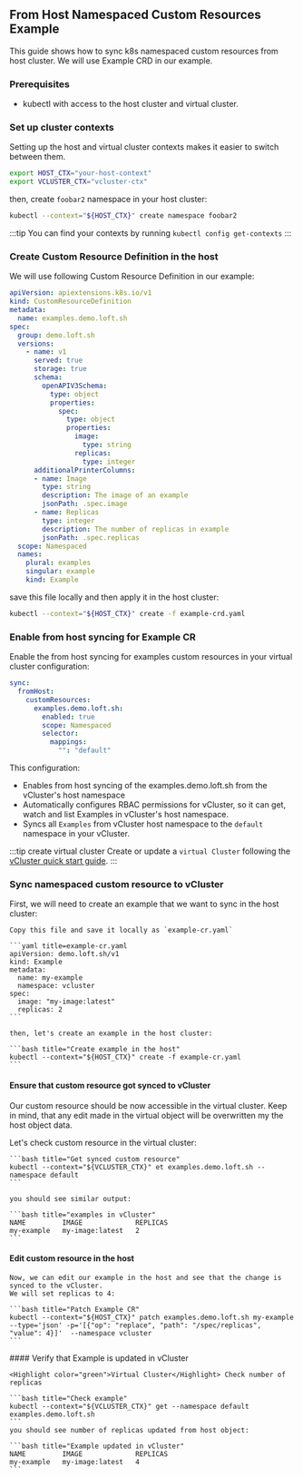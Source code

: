 



## From Host Namespaced Custom Resources Example

This guide shows how to sync k8s namespaced custom resources from host cluster.
We will use Example CRD in our example.

### Prerequisites

- kubectl with access to the host cluster and virtual cluster.

### Set up cluster contexts

Setting up the host and virtual cluster contexts makes it easier to switch
between them.

```bash
export HOST_CTX="your-host-context"
export VCLUSTER_CTX="vcluster-ctx"
```

then, create `foobar2` namespace in your host cluster:

```bash
kubectl --context="${HOST_CTX}" create namespace foobar2
```

:::tip
You can find your contexts by running `kubectl config get-contexts`
:::


### Create Custom Resource Definition in the host

We will use following Custom Resource Definition in our example:

```yaml title="example-crd.yaml"
apiVersion: apiextensions.k8s.io/v1
kind: CustomResourceDefinition
metadata:
  name: examples.demo.loft.sh
spec:
  group: demo.loft.sh
  versions:
    - name: v1
      served: true
      storage: true
      schema:
        openAPIV3Schema:
          type: object
          properties:
            spec:
              type: object
              properties:
                image:
                  type: string
                replicas:
                  type: integer
      additionalPrinterColumns:
      - name: Image
        type: string
        description: The image of an example
        jsonPath: .spec.image
      - name: Replicas
        type: integer
        description: The number of replicas in example
        jsonPath: .spec.replicas
  scope: Namespaced
  names:
    plural: examples
    singular: example
    kind: Example
```

save this file locally and then apply it in the host cluster:

```bash title="Create Example CRD in the host"
kubectl --context="${HOST_CTX}" create -f example-crd.yaml
```

### Enable from host syncing for Example CR

Enable the from host syncing for examples custom resources in your virtual cluster configuration:

```yaml title="Enable from host syncing for custom resource"
sync:
  fromHost:
    customResources:
      examples.demo.loft.sh:
        enabled: true
        scope: Namespaced
        selector:
          mappings:
            "": "default"
```

This configuration:

- Enables from host syncing of the examples.demo.loft.sh from the vCluster's host namespace
- Automatically configures RBAC permissions for vCluster, so it can get, watch and list Examples in vCluster's host namespace.
- Syncs all `Examples` from vCluster host namespace to the `default` namespace in your vCluster.

:::tip create virtual cluster
Create or update a `virtual Cluster` following the [vCluster quick start
guide](/vcluster/#deploy-vcluster).
:::

### Sync namespaced custom resource to vCluster

<Flow id="namespaced-custom-resources-from-host-example">
  <Step>
    First, we will need to create an example that we want to sync in the host cluster:

    Copy this file and save it locally as `example-cr.yaml`

    ```yaml title=example-cr.yaml
    apiVersion: demo.loft.sh/v1
    kind: Example
    metadata:
      name: my-example
      namespace: vcluster
    spec:
      image: "my-image:latest"
      replicas: 2
    ```

    then, let's create an example in the host cluster:

    ```bash title="Create example in the host"
    kubectl --context="${HOST_CTX}" create -f example-cr.yaml
    ```
  </Step>

  #### Ensure that custom resource got synced to vCluster

  Our custom resource should be now accessible in the virtual cluster.
  Keep in mind, that any edit made in the virtual object will be overwritten my the host object data.

  <Step>
    Let's check custom resource in the virtual cluster:

    ```bash title="Get synced custom resource"
    kubectl --context="${VCLUSTER_CTX}" et examples.demo.loft.sh --namespace default
    ```

    you should see similar output:

    ```bash title="examples in vCluster"
    NAME         IMAGE             REPLICAS
    my-example   my-image:latest   2
    ```


  </Step>

  #### Edit custom resource in the host

  <Step>

    Now, we can edit our example in the host and see that the change is synced to the vCluster.
    We will set replicas to 4:

    ```bash title="Patch Example CR"
    kubectl --context="${HOST_CTX}" patch examples.demo.loft.sh my-example --type='json' -p='[{"op": "replace", "path": "/spec/replicas", "value": 4}]'  --namespace vcluster
    ```

  </Step>
  <Step>
    #### Verify that Example is updated in vCluster

    <Highlight color="green">Virtual Cluster</Highlight> Check number of replicas

    ```bash title="Check example"
    kubectl --context="${VCLUSTER_CTX}" get --namespace default examples.demo.loft.sh
    ```
    you should see number of replicas updated from host object:

    ```bash title="Example updated in vCluster"
    NAME         IMAGE             REPLICAS
    my-example   my-image:latest   4
    ```

  </Step>

</Flow>
